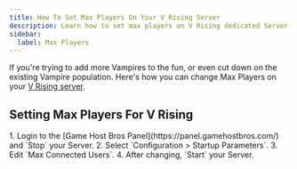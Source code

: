 ```yaml
---
title: How To Set Max Players On Your V Rising Server
description: Learn how to set max players on V Rising dedicated Server
sidebar:
  label: Max Players
---
```


If you're trying to add more Vampires to the fun, or even cut down on the existing Vampire population. Here's how you can change Max Players on your [V Rising server](https://www.gamehostbros.com/v-rising-server-hosting/).

## Setting Max Players For V Rising

<Steps>
1. Login to the [Game Host Bros Panel](https://panel.gamehostbros.com/) and `Stop` your Server.
2. Select `Configuration > Startup Parameters`.
3. Edit `Max Connected Users`.
4. After changing, `Start` your Server.
</Steps>
